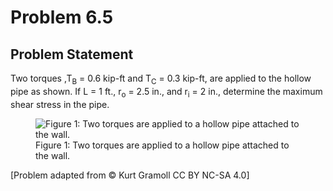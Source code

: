# Problem 6.5 {.unnumbered}

## Problem Statement

Two torques ,T<sub>B</sub> = 0.6 kip-ft and T<sub>C</sub> = 0.3 kip-ft, are applied to the hollow pipe as shown. If L = 1 ft., r<sub>o</sub> = 2.5 in., and r<sub>i</sub> = 2 in., determine the maximum shear stress in the pipe.


![Figure 1: Two torques are applied to a hollow pipe attached to the wall. ](images/278.png){fig-alt="Two torques are applied to a hollow piped attached to the wall. The pipe has inner radius r[i] and outer radius r[o]. The torque T[B] is applied at a distance L from the wall. The torque T[C] is applied at a distance L from T[B] at the free end."}

\[Problem adapted from © Kurt Gramoll CC BY NC-SA 4.0\]